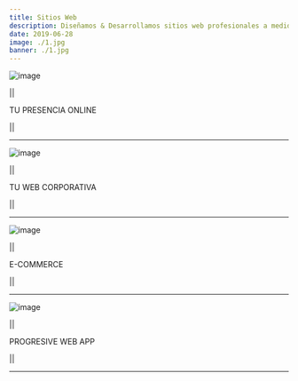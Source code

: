 ```yaml
---
title: Sitios Web
description: Diseñamos & Desarrollamos sitios web profesionales a medida. Te asesoramos y te ofrecemos todo nuestro abanico de opciones para que tu empresa o negocio destaque sobre la competencia y llegues al público que buscabas. Impulsamos el crecimiento de tu marca e integramos al mercado las que quieren lanzarse por primera vez. 
date: 2019-06-28
image: ./1.jpg
banner: ./1.jpg
---
```




<Row>
<Col>

![image](./a1.jpg)

||

TU PRESENCIA ONLINE

||

---

</Col>
<Col>

![image](./c.jpg)

||

TU WEB CORPORATIVA 

||

---

</Col>
</Row>


<Row>
<Col>

![image](./d.jpg)

||

E-COMMERCE

||

---

</Col>
<Col>

![image](./e.jpg)

||

PROGRESIVE WEB APP

||


---

</Col>
</Row>